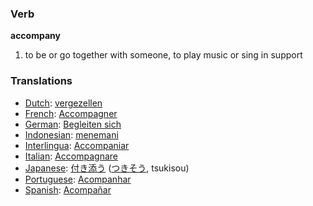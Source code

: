 === Verb ===
'''accompany'''
# to be or go together with someone, to play music or sing in support

=== Translations ===
*[[Dutch]]: [[vergezellen]]
*[[French]]: [[Accompagner]]
*[[German]]: [[Begleiten sich]]
*[[Indonesian]]: [[teman|menemani]]
*[[Interlingua]]: [[Accompaniar]]
*[[Italian]]: [[Accompagnare]]
*[[Japanese]]: [[付き添う]] ([[つきそう]], tsukisou)
*[[Portuguese]]: [[Acompanhar]]
*[[Spanish]]: [[Acompañar]]
